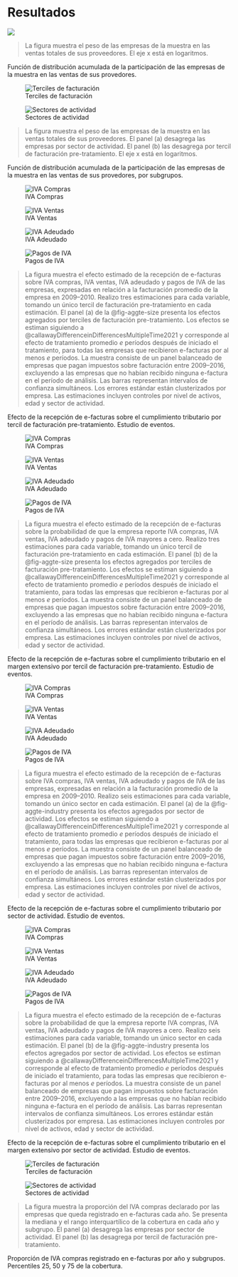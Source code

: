 # Resultados

::: {#fig-small-players}

![](../../out/figures/small_players.all.png)

> \scriptsize \textbf{Notas:} La figura muestra el peso de las empresas de la muestra en las ventas totales de sus proveedores. El eje x está en logaritmos.

Función de distribución acumulada de la participación de las empresas de la muestra en las ventas de sus provedores.
:::

::: {#fig-small-players-by layout="[[1,1], [1]]"}

![Terciles de facturación](../../out/figures/small_players.by_size.png)

![Sectores de actividad](../../out/figures/small_players.by_industry.png)

> \scriptsize \textbf{Notas:} La figura muestra el peso de las empresas de la muestra en las ventas totales de sus proveedores. El panel (a) desagrega las empresas por sector de actividad. El panel (b) las desagrega por tercil de facturación pre-tratamiento. El eje x está en logaritmos.

Función de distribución acumulada de la participación de las empresas de la muestra en las ventas de sus provedores, por subgrupos.
:::

::: {#fig-did-y-size-es1 layout="[[1,1], [1,1], [1]]"}

![IVA Compras](../../out/figures/did.y.by_size.Scaled1vatPurchasesK.S3_bal_ctrl_nyt16.png)

![IVA Ventas](../../out/figures/did.y.by_size.Scaled1vatSalesK.S3_bal_ctrl_nyt16.png)

![IVA Adeudado](../../out/figures/did.y.by_size.Scaled1netVatLiabilityK.S3_bal_ctrl_nyt16.png)

![Pagos de IVA](../../out/figures/did.y.by_size.Scaled1vatPaidK.S3_bal_ctrl_nyt16.png)

> \scriptsize \textbf{Notas:} La figura muestra el efecto estimado de la recepción de e-facturas sobre IVA compras, IVA ventas, IVA adeudado y pagos de IVA de las empresas, expresadas en relación a la facturación promedio de la empresa en 2009–2010. Realizo tres estimaciones para cada variable, tomando un único tercil de facturación pre-tratamiento en cada estimación. El panel (a) de la @fig-aggte-size presenta los efectos agregados por terciles de facturación pre-tratamiento. Los efectos se estiman siguiendo a @callawayDifferenceinDifferencesMultipleTime2021 y corresponde al efecto de tratamiento promedio $e$ períodos después de iniciado el tratamiento, para todas las empresas que recibieron e-facturas por al menos $e$ períodos. La muestra consiste de un panel balanceado de empresas que pagan impuestos sobre facturación entre 2009–2016, excluyendo a las empresas que no habían recibido ninguna e-factura en el período de análisis. Las barras representan intervalos de confianza simultáneos. Los errores estándar están clusterizados por empresa. Las estimaciones incluyen controles por nivel de activos, edad y sector de actividad.

Efecto de la recepción de e-facturas sobre el cumplimiento tributario por tercil de facturación pre-tratamiento. Estudio de eventos.
:::

::: {#fig-did-y-size-es2 layout="[[1,1], [1,1], [1]]"}

![IVA Compras](../../out/figures/did.y.by_size.vatPurchases0.S3_bal_ctrl_nyt16.png)

![IVA Ventas](../../out/figures/did.y.by_size.vatSales0.S3_bal_ctrl_nyt16.png)

![IVA Adeudado](../../out/figures/did.y.by_size.netVatLiability0.S3_bal_ctrl_nyt16.png)

![Pagos de IVA](../../out/figures/did.y.by_size.vatPaid0.S3_bal_ctrl_nyt16.png)

> \scriptsize \textbf{Notas:} La figura muestra el efecto estimado de la recepción de e-facturas sobre la probabilidad de que la empresa reporte IVA compras, IVA ventas, IVA adeudado y pagos de IVA mayores a cero. Realizo tres estimaciones para cada variable, tomando un único tercil de facturación pre-tratamiento en cada estimación. El panel (b) de la @fig-aggte-size presenta los efectos agregados por terciles de facturación pre-tratamiento. Los efectos se estiman siguiendo a @callawayDifferenceinDifferencesMultipleTime2021 y corresponde al efecto de tratamiento promedio $e$ períodos después de iniciado el tratamiento, para todas las empresas que recibieron e-facturas por al menos $e$ períodos. La muestra consiste de un panel balanceado de empresas que pagan impuestos sobre facturación entre 2009–2016, excluyendo a las empresas que no habían recibido ninguna e-factura en el período de análisis. Las barras representan intervalos de confianza simultáneos. Los errores estándar están clusterizados por empresa. Las estimaciones incluyen controles por nivel de activos, edad y sector de actividad.

Efecto de la recepción de e-facturas sobre el cumplimiento tributario en el margen extensivo por tercil de facturación pre-tratamiento. Estudio de eventos.
:::

::: {#fig-did-y-industry-es1 layout="[[1,1], [1,1], [1]]"}

![IVA Compras](../../out/figures/did.y.by_industry.Scaled1vatPurchasesK.S3_bal_ctrl_nyt16.png)

![IVA Ventas](../../out/figures/did.y.by_industry.Scaled1vatSalesK.S3_bal_ctrl_nyt16.png)

![IVA Adeudado](../../out/figures/did.y.by_industry.Scaled1netVatLiabilityK.S3_bal_ctrl_nyt16.png)

![Pagos de IVA](../../out/figures/did.y.by_industry.Scaled1vatPaidK.S3_bal_ctrl_nyt16.png)

> \scriptsize \textbf{Notas:} La figura muestra el efecto estimado de la recepción de e-facturas sobre IVA compras, IVA ventas, IVA adeudado y pagos de IVA de las empresas, expresadas en relación a la facturación promedio de la empresa en 2009–2010. Realizo seis estimaciones para cada variable, tomando un único sector en cada estimación. El panel (a) de la @fig-aggte-industry presenta los efectos agregados por sector de actividad. Los efectos se estiman siguiendo a @callawayDifferenceinDifferencesMultipleTime2021 y corresponde al efecto de tratamiento promedio $e$ períodos después de iniciado el tratamiento, para todas las empresas que recibieron e-facturas por al menos $e$ períodos. La muestra consiste de un panel balanceado de empresas que pagan impuestos sobre facturación entre 2009–2016, excluyendo a las empresas que no habían recibido ninguna e-factura en el período de análisis. Las barras representan intervalos de confianza simultáneos. Los errores estándar están clusterizados por empresa. Las estimaciones incluyen controles por nivel de activos, edad y sector de actividad.

Efecto de la recepción de e-facturas sobre el cumplimiento tributario por sector de actividad. Estudio de eventos.
:::

::: {#fig-did-y-industry-es2 layout="[[1,1], [1,1], [1]]"}

![IVA Compras](../../out/figures/did.y.by_industry.vatPurchases0.S3_bal_ctrl_nyt16.png)

![IVA Ventas](../../out/figures/did.y.by_industry.vatSales0.S3_bal_ctrl_nyt16.png)

![IVA Adeudado](../../out/figures/did.y.by_industry.netVatLiability0.S3_bal_ctrl_nyt16.png)

![Pagos de IVA](../../out/figures/did.y.by_industry.vatPaid0.S3_bal_ctrl_nyt16.png)

> \scriptsize \textbf{Notas:} La figura muestra el efecto estimado de la recepción de e-facturas sobre la probabilidad de que la empresa reporte IVA compras, IVA ventas, IVA adeudado y pagos de IVA mayores a cero. Realizo seis estimaciones para cada variable, tomando un único sector en cada estimación. El panel (b) de la @fig-aggte-industry presenta los efectos agregados por sector de actividad. Los efectos se estiman siguiendo a @callawayDifferenceinDifferencesMultipleTime2021 y corresponde al efecto de tratamiento promedio $e$ períodos después de iniciado el tratamiento, para todas las empresas que recibieron e-facturas por al menos $e$ períodos. La muestra consiste de un panel balanceado de empresas que pagan impuestos sobre facturación entre 2009–2016, excluyendo a las empresas que no habían recibido ninguna e-factura en el período de análisis. Las barras representan intervalos de confianza simultáneos. Los errores estándar están clusterizados por empresa. Las estimaciones incluyen controles por nivel de activos, edad y sector de actividad.

Efecto de la recepción de e-facturas sobre el cumplimiento tributario en el margen extensivo por sector de actividad. Estudio de eventos.
:::

::: {#fig-reception-intensity-by layout="[[1,1], [1]]"}

![Terciles de facturación](../../out/figures/reception_intensity.by_size.png)

![Sectores de actividad](../../out/figures/reception_intensity.by_industry.png)

> \scriptsize \textbf{Notas:} La figura muestra la proporción del IVA compras declarado por las empresas que queda registrado en e-facturas cada año. Se presenta la mediana y el rango interquartílico de la cobertura en cada año y subgrupo. El panel (a) desagrega las empresas por sector de actividad. El panel (b) las desagrega por tercil de facturación pre-tratamiento. 

Proporción de IVA compras registrado en e-facturas por año y subgrupos. Percentiles 25, 50 y 75 de la cobertura.
:::
